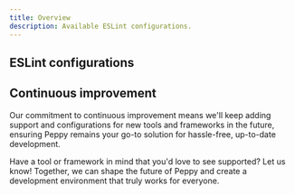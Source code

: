 ```yaml
---
title: Overview
description: Available ESLint configurations.
---
```


## ESLint configurations

<ConfigurationCards />

## Continuous improvement

Our commitment to continuous improvement means we'll keep adding support and configurations for new tools and frameworks in the future, ensuring Peppy remains your go-to solution for hassle-free, up-to-date development.

Have a tool or framework in mind that you'd love to see supported? Let us know! Together, we can shape the future of Peppy and create a development environment that truly works for everyone.
